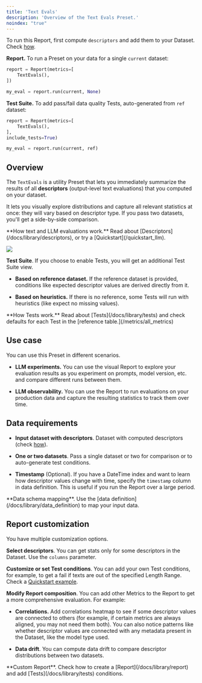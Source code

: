 ```yaml
---
title: 'Text Evals'
description: 'Overview of the Text Evals Preset.'
noindex: "true"
---
```


To run this Report, first compute `descriptors` and add them to your Dataset. Check [how](/docs/library/descriptors).

**Report.** To run a Preset on your data for a single `current` dataset:

```python
report = Report(metrics=[
    TextEvals(),
])

my_eval = report.run(current, None)
```

**Test Suite.** To add pass/fail data quality Tests, auto-generated from `ref` dataset:

```python
report = Report(metrics=[
    TextEvals(),
],
include_tests=True)

my_eval = report.run(current, ref)
```

## Overview

The `TextEvals` is a utility Preset that lets you immediately summarize the results of all **descriptors** (output-level text evaluations) that you computed on your dataset.

It lets you visually explore distributions and capture all relevant statistics at once: they will vary based on descriptor type. If you pass two datasets, you'll get a side-by-side comparison.

<Info>
  **How text and LLM evaluations work.** Read about [Descriptors](/docs/library/descriptors), or try a [Quickstart](/quickstart_llm).
</Info>

![](/images/metrics/preset_text_evals-min.gif)

**Test Suite**. If you choose to enable Tests, you will get an additional Test Suite view.

* **Based on reference dataset.** If the reference dataset is provided, conditions like expected descriptor values are derived directly from it.

* **Based on heuristics.** If there is no reference, some Tests will run with heuristics (like expect no missing values).&#x20;

<Info>
  **How Tests work.** Read about [Tests](/docs/library/tests) and check defaults for each Test in the [reference table.](/metrics/all_metrics)
</Info>

## Use case

You can use this Preset in different scenarios.

* **LLM experiments.** You can use the visual Report to explore your evaluation results as you experiment on prompts, model version, etc. and compare different runs between them.

* **LLM observability.** You can use the Report to run evaluations on your production data and capture the resulting statistics to track them over time.

## Data requirements

* **Input dataset with descriptors**. Dataset with computed descriptors (check [how](/docs/library/descriptors)).

* **One or two datasets**. Pass a single dataset or two for comparison or to auto-generate test conditions.

* **Timestamp** (Optional). If you have a DateTime index and want to learn how descriptor values change with time, specify the `timestamp` column in data definition. This is useful if you run the Report over a large period.

<Info>
  **Data schema mapping**. Use the [data definition](/docs/library/data_definition) to map your input data.
</Info>

## Report customization

You have multiple customization options.

**Select descriptors**. You can get stats only for some descriptors in the Dataset. Use the `columns` parameter.

**Customize or set Test conditions**. You can add your own Test conditions, for example, to get a fail if texts are out of the specified Length Range. Check a [Quickstart example](/quickstart_llm).

**Modify Report composition**. You can add other Metrics to the Report to get a more comprehensive evaluation. For example:

* **Correlations.** Add correlations heatmap to see if some descriptor values are connected to others (for example, if certain metrics are always aligned, you may not need them both). You can also notice patterns like whether descriptor values are connected with any metadata present in the Dataset, like the model type used.

* **Data drift**. You can compute data drift to compare descriptor distributions between two datasets.

<Info>
  **Custom Report**. Check how to create a [Report](/docs/library/report) and add [Tests](/docs/library/tests) conditions.
</Info>